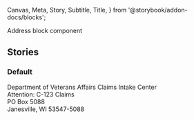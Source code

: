   Canvas,
  Meta,
  Story,
  Subtitle,
  Title,
} from '@storybook/addon-docs/blocks';

<Meta title="Components/Address block" />

<Title>Address block</Title>
<Subtitle>Address block component</Subtitle>
<MaturityScale
  category={additionalDocs['Address block'].maturityCategory}
  level={additionalDocs['Address block'].maturityLevel}
/>
<Guidance
  href={additionalDocs['Address block'].guidanceHref}
  name={additionalDocs['Address block'].guidanceName}
/>

## Stories

### Default

<Canvas>
  <Story name="Default">
    <p className="va-address-block">
      Department of Veterans Affairs Claims Intake Center <br />
      Attention: C-123 Claims
      <br />
      PO Box 5088
      <br />
      Janesville, WI 53547-5088
      <br />
    </p>
  </Story>
</Canvas>

